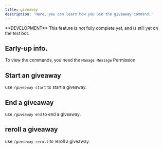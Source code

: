```yaml
---
title: giveaway
description: 'Here, you can learn how you use the giveaway command.'
---
```


<warning>
  **DEVELOPMENT** This feature is not fully complete yet, and is still yet on the test bot.
</warning>

## Early-up info.

To view the commands, you need the `Manage Message` Permission.

## Start an giveaway

use `/giveaway start` to start a giveaway.

## End a giveaway

use `/giveaway end` to end a giveaway.

## reroll a giveaway

use `/giveaway reroll` to reroll a giveaway.